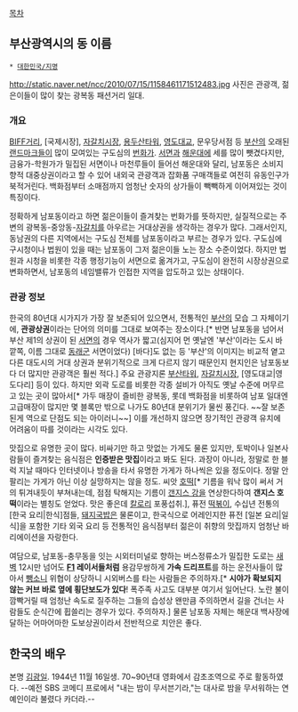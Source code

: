 [[목차]]
== 부산광역시의 동 이름 ==
 * [[대한민국/지명]]

http://static.naver.net/ncc/2010/07/15/1158461171512483.jpg
사진은 관광객, 젊은이들이 많이 찾는 광복동 패션거리 일대.

=== 개요 ===
[[BIFF]]거리, [국제시장], [[자갈치시장]], [[용두산타워]], [[영도대교]], 문우당서점 등 [[부산]]의 오래된 [[랜드마크]]들이 많이 모여있는 구도심의 [[번화가]]. [[서면]]과 [[해운대]]에 세를 많이 뺏겼다지만, 금융가-학원가가 밀집된 서면이나 마천루들이 들어선 해운대와 달리, 남포동은 소비지향적 대중상권이라고 할 수 있어 내외국 관광객과 잡화품 구매객들로 여전히 유동인구가 북적거린다. 백화점부터 소매점까지 엄청난 숫자의 상가들이 빽빽하게 이어져있는 것이 특징이다.

정확하게 남포동이라고 하면 젊은이들이 즐겨찾는 번화가를 뜻하지만, 실질적으로는 주변의 광복동-중앙동-[[자갈치]]를 아우르는 거대상권을 생각하는 경우가 많다. 그래서인지, 동남권의 다른 지역에서는 구도심 전체를 남포동이라고 부르는 경우가 있다. 구도심에 구시청이나 법원이 있을 때는 남포동이 그저 젊은이들 노는 장소 수준이었다. 하지만 법원과 시청을 비롯한 각종 행정기능이 서면으로 옮겨가고, 구도심이 완전히 시장상권으로 변화하면서, 남포동의 네임밸류가 인접한 지역을 압도하고 있는 상태이다.

=== 관광 정보 ===
한국의 80년대 시가지가 가장 잘 보존되어 있으면서, 전통적인 [[부산]]의 모습 그 자체이기에, '''관광상권'''이라는 단어의 의미를 그대로 보여주는 장소이다.[* 반면 남포동을 넘어서 부산 제1의 상권이 된 [[서면]]의 경우 역사가 짧고(심지어 먼 옛날엔 '부산'이라는 도시 바깥쪽, 이름 그대로 [[동래군]] 서면이었다) [바다]도 없는 등 '부산'의 이미지는 비교적 옅고 다른 대도시의 거대 상권과 분위기적으로 크게 다르지 않기 때문인지 현지인은 남포동보다 더 많지만 관광객은 훨씬 적다.] 주요 관광지론 [[부산타워]], [[자갈치시장]], [영도대교|영도다리] 등이 있다. 하지만 외곽 도로를 비롯한 각종 설비가 아직도 옛날 수준에 머무르고 있는 곳이 많아서[* 가두 매장이 즐비한 광복동, 롯데 백화점을 비롯하여 남포 일대엔 고급매장이 많지만 몇 블록만 밖으로 나가도 80년대 분위기가 물씬 풍긴다. ~~잘 보존된게 역으로 단점도 되는 아이러니~~] 이를 개선하지 않으면 장기적인 관광객 유치에 어려움이 따를 것이라는 시각도 있다.

맛집으로 유명한 곳이 많다. 비싸기만 하고 맛없는 가게도 물론 있지만, 토박이나 일본사람들이 즐겨찾는 음식점은 '''인증받은 맛집'''이라고 봐도 된다. 과장이 아니라, 정말로 한 블럭 지날 때마다 인터넷이나 방송을 타서 유명한 가게가 하나씩은 있을 정도이다. 정말 안 팔리는 가게가 아닌 이상 실망하지는 않을 정도. 씨앗 [[호떡]][* 기름을 워낙 많이 써서 거의 튀겨내듯이 부쳐내는데, 점점 탁해지는 기름이 [[갠지스 강]]을 연상한다하여 '''갠지스 호떡'''이라는 별칭도 얻었다. 맛은 좋은데 [[칼로리]] 포풍섭취.], 퓨전 [[떡볶이]], 수십년 전통의 [한국 요리|한식]점들, [[돼지국밥]]은 물론이고, 한국식으로 어레인지한 퓨전 [일본 요리|일식]을 포함한 기타 외국 요리 등 전통적인 음식점부터 젊은이 취향의 맛집까지 엄청난 바리에이션을 자랑한다.

여담으로, 남포동-충무동을 잇는 시외터미널로 향하는 버스정류소가 밀집한 도로는 [[새벽]] 12시만 넘어도 '''[[F1]] 레이서들처럼''' 용감무쌍하게 '''가속 드리프트'''를 하는 운전사들이 많아서 [[뺑소니]] 위협이 상당하니 시외버스를 타는 사람들은 주의하자.[* '''시야가 확보되지 않는 커브 바로 옆에 횡단보도가 있다'''! 폭주족 사고도 대부분 여기서 일어난다. 노란 불이 깜빡거릴 때 엄청난 속도로 질주하는 그들의 습성상 왠만큼 주의하면서 길을 건너는 사람들도 순식간에 휩쓸리는 경우가 있다. 주의하자.] 물론 남포동 자체는 해운대 백사장에 달하는 어마어마한 도보상권이라서 전반적으로 치안은 좋다.

== 한국의 배우 ==
본명 [[김광일]]. 1944년 11월 16일생. 70~90년대 영화에서 감초조역으로 주로 활동하였다. --예전 SBS 코메디 프로에서 "내는 밤이 무서븐기라,"는 대사로 밤을 무서워하는 연예인이라 불렸다 카더라.-- 
